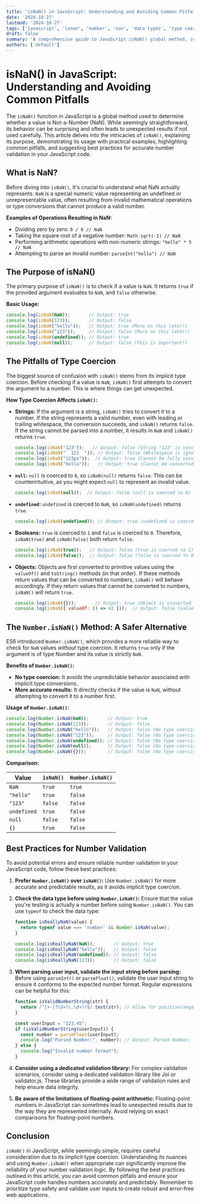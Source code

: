 ```yaml
---
title: 'isNaN() in JavaScript: Understanding and Avoiding Common Pitfalls'
date: '2024-10-27'
lastmod: '2024-10-27'
tags: ['javascript', 'isnan', 'number', 'nan', 'data types', 'type coercion', 'web development', 'js']
draft: false
summary: 'A comprehensive guide to JavaScript isNaN() global method, covering its nuances, common pitfalls, and best practices for reliable number validation in web development.'
authors: ['default']
---
```


# isNaN() in JavaScript: Understanding and Avoiding Common Pitfalls

The `isNaN()` function in JavaScript is a global method used to determine whether a value is Not-a-Number (NaN). While seemingly straightforward, its behavior can be surprising and often leads to unexpected results if not used carefully. This article delves into the intricacies of `isNaN()`, explaining its purpose, demonstrating its usage with practical examples, highlighting common pitfalls, and suggesting best practices for accurate number validation in your JavaScript code.

## What is NaN?

Before diving into `isNaN()`, it's crucial to understand what NaN actually represents. `NaN` is a special numeric value representing an undefined or unrepresentable value, often resulting from invalid mathematical operations or type conversions that cannot produce a valid number.

**Examples of Operations Resulting in NaN:**

*   Dividing zero by zero: `0 / 0 // NaN`
*   Taking the square root of a negative number: `Math.sqrt(-1) // NaN`
*   Performing arithmetic operations with non-numeric strings: `"hello" * 5 // NaN`
*   Attempting to parse an invalid number: `parseInt("hello") // NaN`

## The Purpose of isNaN()

The primary purpose of `isNaN()` is to check if a value is `NaN`. It returns `true` if the provided argument evaluates to `NaN`, and `false` otherwise.

**Basic Usage:**

```javascript
console.log(isNaN(NaN));       // Output: true
console.log(isNaN(123));       // Output: false
console.log(isNaN("hello"));   // Output: true (More on this later!)
console.log(isNaN("123"));     // Output: false (More on this later!)
console.log(isNaN(undefined)); // Output: true
console.log(isNaN(null));      // Output: false (This is important!)
```

## The Pitfalls of Type Coercion

The biggest source of confusion with `isNaN()` stems from its implicit type coercion.  Before checking if a value is `NaN`, `isNaN()` first attempts to convert the argument to a number. This is where things can get unexpected.

**How Type Coercion Affects `isNaN()`:**

*   **Strings:** If the argument is a string, `isNaN()` tries to convert it to a number. If the string represents a valid number, even with leading or trailing whitespace, the conversion succeeds, and `isNaN()` returns `false`.  If the string cannot be parsed into a number, it results in `NaN` and `isNaN()` returns `true`.

    ```javascript
    console.log(isNaN("123"));   // Output: false (String "123" is converted to number 123)
    console.log(isNaN("  123  ")); // Output: false (Whitespace is ignored)
    console.log(isNaN("123px"));  // Output: true (Cannot be fully converted to a number)
    console.log(isNaN("hello"));   // Output: true (Cannot be converted to a number)
    ```

*   **`null`:** `null` is coerced to `0`, so `isNaN(null)` returns `false`. This can be counterintuitive, as you might expect `null` to represent an invalid value.

    ```javascript
    console.log(isNaN(null));  // Output: false (null is coerced to 0)
    ```

*   **`undefined`:** `undefined` is coerced to `NaN`, so `isNaN(undefined)` returns `true`.

    ```javascript
    console.log(isNaN(undefined)); // Output: true (undefined is coerced to NaN)
    ```

*   **Booleans:** `true` is coerced to `1` and `false` is coerced to `0`.  Therefore, `isNaN(true)` and `isNaN(false)` both return `false`.

    ```javascript
    console.log(isNaN(true));   // Output: false (true is coerced to 1)
    console.log(isNaN(false));  // Output: false (false is coerced to 0)
    ```

*   **Objects:** Objects are first converted to primitive values using the `valueOf()` and `toString()` methods (in that order).  If these methods return values that can be converted to numbers, `isNaN()` will behave accordingly.  If they return values that cannot be converted to numbers, `isNaN()` will return `true`.

    ```javascript
    console.log(isNaN({}));       // Output: true (Object is converted to "[object Object]")
    console.log(isNaN({ valueOf: () => 42 }));  // Output: false (valueOf returns 42)
    ```

## The `Number.isNaN()` Method: A Safer Alternative

ES6 introduced `Number.isNaN()`, which provides a more reliable way to check for `NaN` values *without* type coercion.  It returns `true` only if the argument is of type Number and its value is strictly `NaN`.

**Benefits of `Number.isNaN()`:**

*   **No type coercion:** It avoids the unpredictable behavior associated with implicit type conversions.
*   **More accurate results:** It directly checks if the value is `NaN`, without attempting to convert it to a number first.

**Usage of `Number.isNaN()`:**

```javascript
console.log(Number.isNaN(NaN));       // Output: true
console.log(Number.isNaN(123));       // Output: false
console.log(Number.isNaN("hello"));   // Output: false (No type coercion)
console.log(Number.isNaN("123"));     // Output: false (No type coercion)
console.log(Number.isNaN(undefined)); // Output: false (No type coercion)
console.log(Number.isNaN(null));      // Output: false (No type coercion)
console.log(Number.isNaN({}));        // Output: false (No type coercion)
```

**Comparison:**

| Value         | `isNaN()` | `Number.isNaN()` |
|---------------|-----------|--------------------|
| `NaN`         | `true`    | `true`             |
| `"hello"`     | `true`    | `false`            |
| `"123"`       | `false`   | `false`            |
| `undefined`   | `true`    | `false`            |
| `null`        | `false`   | `false`            |
| `{}`          | `true`    | `false`            |

## Best Practices for Number Validation

To avoid potential errors and ensure reliable number validation in your JavaScript code, follow these best practices:

1.  **Prefer `Number.isNaN()` over `isNaN()`:**  Use `Number.isNaN()` for more accurate and predictable results, as it avoids implicit type coercion.

2.  **Check the data type before using `Number.isNaN()`:**  Ensure that the value you're testing is actually a number before using `Number.isNaN()`. You can use `typeof` to check the data type:

    ```javascript
    function isReallyNaN(value) {
      return typeof value === 'number' && Number.isNaN(value);
    }

    console.log(isReallyNaN(NaN));       // Output: true
    console.log(isReallyNaN("hello"));   // Output: false
    console.log(isReallyNaN(undefined)); // Output: false
    console.log(isReallyNaN(123));       // Output: false
    ```

3.  **When parsing user input, validate the input string before parsing:**  Before using `parseInt()` or `parseFloat()`, validate the user input string to ensure it conforms to the expected number format.  Regular expressions can be helpful for this:

    ```javascript
    function isValidNumberString(str) {
      return /^[+-]?\d+(\.\d+)?$/.test(str); // Allow for positive/negative numbers with decimals
    }

    const userInput = "123.45";
    if (isValidNumberString(userInput)) {
      const number = parseFloat(userInput);
      console.log("Parsed Number:", number); // Output: Parsed Number: 123.45
    } else {
      console.log("Invalid number format");
    }
    ```

4.  **Consider using a dedicated validation library:**  For complex validation scenarios, consider using a dedicated validation library like Joi or validator.js. These libraries provide a wide range of validation rules and help ensure data integrity.

5.  **Be aware of the limitations of floating-point arithmetic:** Floating-point numbers in JavaScript can sometimes lead to unexpected results due to the way they are represented internally.  Avoid relying on exact comparisons for floating-point numbers.

## Conclusion

`isNaN()` in JavaScript, while seemingly simple, requires careful consideration due to its implicit type coercion. Understanding its nuances and using `Number.isNaN()` when appropriate can significantly improve the reliability of your number validation logic. By following the best practices outlined in this article, you can avoid common pitfalls and ensure your JavaScript code handles numbers accurately and predictably. Remember to prioritize type safety and validate user inputs to create robust and error-free web applications.